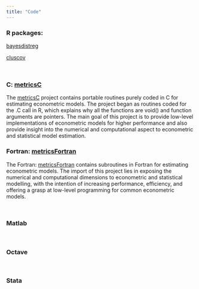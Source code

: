 ```yaml
---
title: "Code"
---
```



### R packages:

[bayesdistreg](https://estsyawo.github.io/bayesdistreg/index.html)

[cluscov](https://github.com/estsyawo/cluscov)

<br>

### C: [metricsC](https://github.com/estsyawo/metricsC)

The [metricsC](https://github.com/estsyawo/metricsC) project contains portable routines purely coded in C for estimating econometric models. The project began as routines coded for the .C call in R, which explains why all the functions are void() and function arguments are pointers. The main goal of this project is to provide low-level implementations of econometric models for higher performance and also provide insight into the numerical and computational aspect to econometric and statistical model estimation.

### Fortran: [metricsFortran](https://github.com/estsyawo/metricsFortran)

The Fortran: [metricsFortran](https://github.com/estsyawo/metricsFortran) contains subroutines in Fortran for estimating econometric models. The import of this project lies in exposing the numerical and computational dimensions to econometric and statistical modelling, with the intention of increasing performance, efficiency, and offering a grasp at low-level programming for common econometric models.  

<br>

### Matlab 

<br>

### Octave

<br>

### Stata